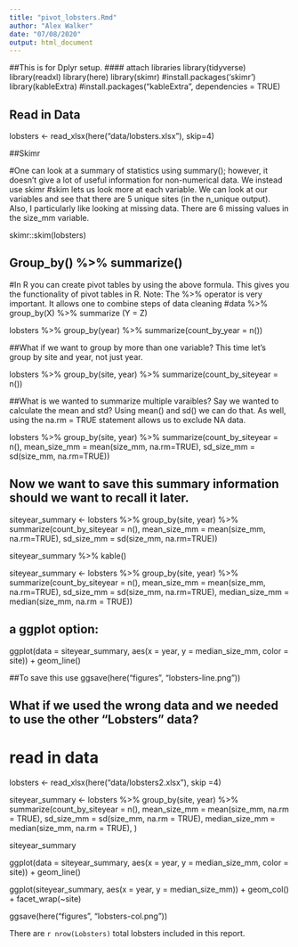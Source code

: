 ```yaml
---
title: "pivot_lobsters.Rmd"
author: "Alex Walker"
date: "07/08/2020"
output: html_document
---
```


##This is for Dplyr setup.
#### attach libraries
library(tidyverse)
library(readxl)
library(here)
library(skimr) #install.packages('skimr')
library(kableExtra) #install.packages("kableExtra", dependencies = TRUE) 

## Read in Data

lobsters <- read_xlsx(here("data/lobsters.xlsx"), skip=4)

##Skimr

#One can look at a summary of statistics using summary(); however, it doesn't give a lot of useful information for non-numerical data. We instead use skimr
#skim lets us look more at each variable. We can look at our variables and see that there are 5 unique sites (in the n_unique output). Also, I particularly like looking at missing data. There are 6 missing values in the size_mm variable.

skimr::skim(lobsters)

## Group_by() %>% summarize()
#In R you can create pivot tables by using the above formula. This gives you the functionality of pivot tables in R. Note: The %>% operator is very important. It allows one to combine steps of data cleaning
#data %>% group_by(X) %>% summarize (Y = Z)

lobsters %>%
  group_by(year) %>%
  summarize(count_by_year = n())
  
##What if we want to group by more than one variable? This time let's group by site and year, not just year.

lobsters %>%
  group_by(site, year) %>%
  summarize(count_by_siteyear = n())
  
##What is we wanted to summarize multiple varaibles? Say we wanted to calculate the mean and std? Using mean() and sd() we can do that. As well, using the na.rm = TRUE statement allows us to exclude NA data.

lobsters %>%
  group_by(site, year) %>%
  summarize(count_by_siteyear =  n(), 
            mean_size_mm = mean(size_mm, na.rm=TRUE), 
            sd_size_mm = sd(size_mm, na.rm=TRUE))

## Now we want to save this summary information should we want to recall it later.

siteyear_summary <- lobsters %>%
  group_by(site, year) %>%
  summarize(count_by_siteyear =  n(), 
            mean_size_mm = mean(size_mm, na.rm=TRUE), 
            sd_size_mm = sd(size_mm, na.rm=TRUE))

siteyear_summary %>%
  kable()

siteyear_summary <- lobsters %>%
  group_by(site, year) %>%
  summarize(count_by_siteyear =  n(), 
            mean_size_mm = mean(size_mm, na.rm=TRUE), 
            sd_size_mm = sd(size_mm, na.rm=TRUE),
            median_size_mm = median(size_mm, na.rm = TRUE))

## a ggplot option:
ggplot(data = siteyear_summary, aes(x = year, y = median_size_mm, color = site)) +  geom_line() 

##To save this use
ggsave(here("figures", "lobsters-line.png"))

## What if we used the wrong data and we needed to use the other "Lobsters" data?
# read in data

lobsters <- read_xlsx(here("data/lobsters2.xlsx"), skip =4)

siteyear_summary <- lobsters %>%
  group_by(site, year) %>%
  summarize(count_by_siteyear =  n(), 
            mean_size_mm = mean(size_mm, na.rm = TRUE), 
            sd_size_mm = sd(size_mm, na.rm = TRUE), 
            median_size_mm = median(size_mm, na.rm = TRUE), )
            
siteyear_summary
            
ggplot(data = siteyear_summary, aes(x = year, y = median_size_mm, color = site)) +
  geom_line()
            
ggplot(siteyear_summary, aes(x = year, y = median_size_mm)) +
  geom_col() +
  facet_wrap(~site)
            
ggsave(here("figures", "lobsters-col.png"))

There are `r nrow(Lobsters)` total lobsters included in this report.